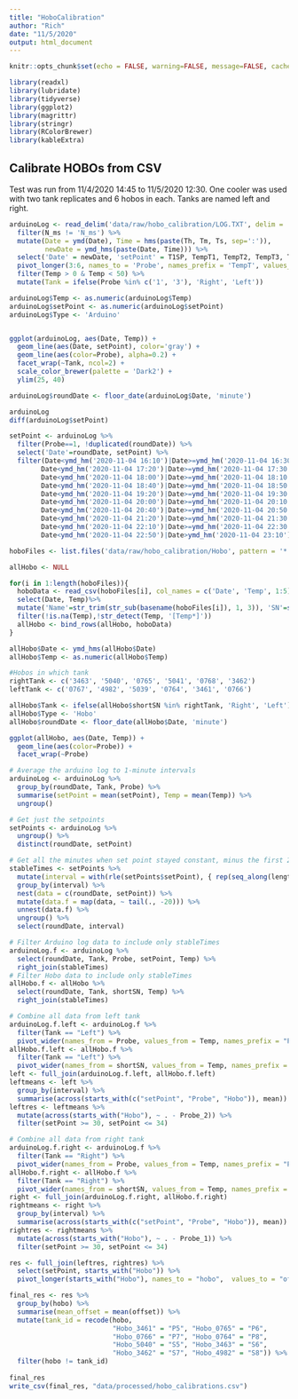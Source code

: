 ```yaml
---
title: "HoboCalibration"
author: "Rich"
date: "11/5/2020"
output: html_document
---
```


```r
knitr::opts_chunk$set(echo = FALSE, warning=FALSE, message=FALSE, cache = TRUE, fig.width=6, fig.asp=.618, out.width='70%', fig.align='center')

library(readxl)
library(lubridate)
library(tidyverse)
library(ggplot2)
library(magrittr)
library(stringr)
library(RColorBrewer)
library(kableExtra)
```

## Calibrate HOBOs from CSV

Test was run from 11/4/2020 14:45 to 11/5/2020 12:30. One cooler was used with two tank replicates and 6 hobos in each. Tanks are named left and right.

```r

arduinoLog <- read_delim('data/raw/hobo_calibration/LOG.TXT', delim = ',') %>%
  filter(N_ms != 'N_ms') %>%
  mutate(Date = ymd(Date), Time = hms(paste(Th, Tm, Ts, sep=':')), 
         newDate = ymd_hms(paste(Date, Time))) %>%
  select('Date' = newDate, 'setPoint' = T1SP, TempT1, TempT2, TempT3, TempT4) %>%
  pivot_longer(3:6, names_to = 'Probe', names_prefix = 'TempT', values_to = 'Temp') %>%
  filter(Temp > 0 & Temp < 50) %>%
  mutate(Tank = ifelse(Probe %in% c('1', '3'), 'Right', 'Left'))

arduinoLog$Temp <- as.numeric(arduinoLog$Temp)
arduinoLog$setPoint <- as.numeric(arduinoLog$setPoint)
arduinoLog$Type <- 'Arduino'


ggplot(arduinoLog, aes(Date, Temp)) +
  geom_line(aes(Date, setPoint), color='gray') +
  geom_line(aes(color=Probe), alpha=0.2) +
  facet_wrap(~Tank, ncol=2) +
  scale_color_brewer(palette = 'Dark2') +
  ylim(25, 40)

arduinoLog$roundDate <- floor_date(arduinoLog$Date, 'minute') 

arduinoLog
diff(arduinoLog$setPoint)

setPoint <- arduinoLog %>%
  filter(Probe==1, !duplicated(roundDate)) %>%
  select('Date'=roundDate, setPoint) %>%
  filter(Date<ymd_hm('2020-11-04 16:10')|Date>=ymd_hm('2020-11-04 16:30'), #38 Ramp
        Date<ymd_hm('2020-11-04 17:20')|Date>=ymd_hm('2020-11-04 17:30'), #37 ramp
        Date<ymd_hm('2020-11-04 18:00')|Date>=ymd_hm('2020-11-04 18:10'), #36 ramp
        Date<ymd_hm('2020-11-04 18:40')|Date>=ymd_hm('2020-11-04 18:50'), #35 ramp
        Date<ymd_hm('2020-11-04 19:20')|Date>=ymd_hm('2020-11-04 19:30'), #34 ramp
        Date<ymd_hm('2020-11-04 20:00')|Date>=ymd_hm('2020-11-04 20:10'), #33 ramp
        Date<ymd_hm('2020-11-04 20:40')|Date>=ymd_hm('2020-11-04 20:50'), #32 ramp
        Date<ymd_hm('2020-11-04 21:20')|Date>=ymd_hm('2020-11-04 21:30'), #31 ramp
        Date<ymd_hm('2020-11-04 22:10')|Date>=ymd_hm('2020-11-04 22:30'), #30 ramp
        Date<ymd_hm('2020-11-04 22:50')|Date>ymd_hm('2020-11-04 23:10'))  #27 ramp
```

```r
hoboFiles <- list.files('data/raw/hobo_calibration/Hobo', pattern = '*.csv', full.names = T)

allHobo <- NULL

for(i in 1:length(hoboFiles)){
  hoboData <- read_csv(hoboFiles[i], col_names = c('Date', 'Temp', 1:5)) %>%
  select(Date, Temp)%>%
  mutate('Name'=str_trim(str_sub(basename(hoboFiles[i]), 1, 3)), 'SN'=str_extract(Date[1], '[0-9]+'), 'shortSN'=str_sub(SN,5, 8), 'Probe'=as.factor(i+4)) %>%
  filter(!is.na(Temp),!str_detect(Temp, '[Temp*]'))
  allHobo <- bind_rows(allHobo, hoboData)
}

allHobo$Date <- ymd_hms(allHobo$Date)
allHobo$Temp <- as.numeric(allHobo$Temp)

#Hobos in which tank
rightTank <- c('3463', '5040', '0765', '5041', '0768', '3462')
leftTank <- c('0767', '4982', '5039', '0764', '3461', '0766')

allHobo$Tank <- ifelse(allHobo$shortSN %in% rightTank, 'Right', 'Left')
allHobo$Type <- 'Hobo'
allHobo$roundDate <- floor_date(allHobo$Date, 'minute')

ggplot(allHobo, aes(Date, Temp)) +
  geom_line(aes(color=Probe)) +
  facet_wrap(~Probe)
```

```r
# Average the arduino log to 1-minute intervals
arduinoLog <- arduinoLog %>%
  group_by(roundDate, Tank, Probe) %>%
  summarise(setPoint = mean(setPoint), Temp = mean(Temp)) %>%
  ungroup()

# Get just the setpoints
setPoints <- arduinoLog %>% 
  ungroup() %>%
  distinct(roundDate, setPoint)

# Get all the minutes when set point stayed constant, minus the first 20 minutes of reaching that set point
stableTimes <- setPoints %>% 
  mutate(interval = with(rle(setPoints$setPoint), { rep(seq_along(lengths), lengths) })) %>%
  group_by(interval) %>%
  nest(data = c(roundDate, setPoint)) %>%
  mutate(data.f = map(data, ~ tail(., -20))) %>%
  unnest(data.f) %>%
  ungroup() %>%
  select(roundDate, interval)

# Filter Arduino log data to include only stableTimes
arduinoLog.f <- arduinoLog %>%
  select(roundDate, Tank, Probe, setPoint, Temp) %>%
  right_join(stableTimes)
# Filter Hobo data to include only stableTimes
allHobo.f <- allHobo %>%
  select(roundDate, Tank, shortSN, Temp) %>%
  right_join(stableTimes)

# Combine all data from left tank
arduinoLog.f.left <- arduinoLog.f %>%
  filter(Tank == "Left") %>%
  pivot_wider(names_from = Probe, values_from = Temp, names_prefix = "Probe_")
allHobo.f.left <- allHobo.f %>%
  filter(Tank == "Left") %>%
  pivot_wider(names_from = shortSN, values_from = Temp, names_prefix = "Hobo_")
left <- full_join(arduinoLog.f.left, allHobo.f.left)
leftmeans <- left %>% 
  group_by(interval) %>%
  summarise(across(starts_with(c("setPoint", "Probe", "Hobo")), mean))
leftres <- leftmeans %>%
  mutate(across(starts_with("Hobo"), ~ . - Probe_2)) %>%
  filter(setPoint >= 30, setPoint <= 34)

# Combine all data from right tank
arduinoLog.f.right <- arduinoLog.f %>%
  filter(Tank == "Right") %>%
  pivot_wider(names_from = Probe, values_from = Temp, names_prefix = "Probe_")
allHobo.f.right <- allHobo.f %>%
  filter(Tank == "Right") %>%
  pivot_wider(names_from = shortSN, values_from = Temp, names_prefix = "Hobo_")
right <- full_join(arduinoLog.f.right, allHobo.f.right)
rightmeans <- right %>% 
  group_by(interval) %>%
  summarise(across(starts_with(c("setPoint", "Probe", "Hobo")), mean))
rightres <- rightmeans %>%
  mutate(across(starts_with("Hobo"), ~ . - Probe_1)) %>%
  filter(setPoint >= 30, setPoint <= 34)

res <- full_join(leftres, rightres) %>%
  select(setPoint, starts_with("Hobo")) %>% 
  pivot_longer(starts_with("Hobo"), names_to = "hobo",  values_to = "offset")

final_res <- res %>%
  group_by(hobo) %>%
  summarise(mean_offset = mean(offset)) %>%
  mutate(tank_id = recode(hobo, 
                          "Hobo_3461" = "P5", "Hobo_0765" = "P6",
                          "Hobo_0766" = "P7", "Hobo_0764" = "P8",
                          "Hobo_5040" = "S5", "Hobo_3463" = "S6",
                          "Hobo_3462" = "S7", "Hobo_4982" = "S8")) %>%
  filter(hobo != tank_id)
  
final_res
write_csv(final_res, "data/processed/hobo_calibrations.csv")
```
